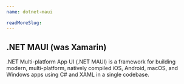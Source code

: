 ```yaml
---
name: dotnet-maui

readMoreSlug:
---
```


## .NET MAUI (was Xamarin)

.NET Multi-platform App UI (.NET MAUI) is a framework for building modern, multi-platform, natively compiled iOS, Android, macOS, and Windows apps using C# and XAML in a single codebase.
